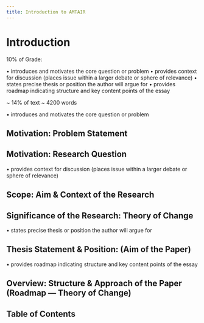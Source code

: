 ```yaml
---
title: Introduction to AMTAIR
---
```



# Introduction


10% of Grade:

• introduces and motivates the core question or problem
• provides context for discussion (places issue within a larger debate or sphere of relevance)
• states precise thesis or position the author will argue for
• provides roadmap indicating structure and key content points of the essay

~ 14% of text ~ 4200 words


• introduces and motivates the core question or problem

## Motivation:  Problem Statement

## Motivation:  Research Question



• provides context for discussion (places issue within a larger debate or sphere of relevance)

## Scope:   Aim & Context of the Research

## Significance of the Research:    Theory of Change



• states precise thesis or position the author will argue for

## Thesis Statement & Position:    (Aim of the Paper)



• provides roadmap indicating structure and key content points of the essay

## Overview:    Structure & Approach of the Paper (Roadmap --- Theory of Change)

## Table of Contents